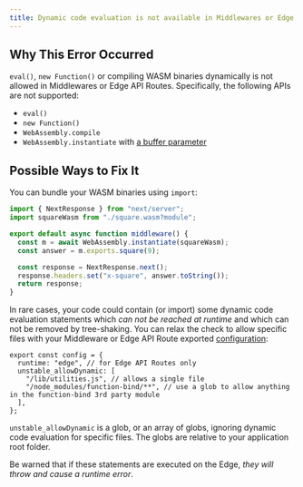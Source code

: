 ```yaml
---
title: Dynamic code evaluation is not available in Middlewares or Edge API Routes
---
```


## Why This Error Occurred

`eval()`, `new Function()` or compiling WASM binaries dynamically is not allowed in Middlewares or Edge API Routes.
Specifically, the following APIs are not supported:

- `eval()`
- `new Function()`
- `WebAssembly.compile`
- `WebAssembly.instantiate` with [a buffer parameter](https://developer.mozilla.org/docs/Web/JavaScript/Reference/Global_Objects/WebAssembly/instantiate#primary_overload_%E2%80%94_taking_wasm_binary_code)

## Possible Ways to Fix It

You can bundle your WASM binaries using `import`:

```ts filename="middleware.ts"
import { NextResponse } from "next/server";
import squareWasm from "./square.wasm?module";

export default async function middleware() {
  const m = await WebAssembly.instantiate(squareWasm);
  const answer = m.exports.square(9);

  const response = NextResponse.next();
  response.headers.set("x-square", answer.toString());
  return response;
}
```

In rare cases, your code could contain (or import) some dynamic code evaluation statements which _can not be reached at runtime_ and which can not be removed by tree-shaking.
You can relax the check to allow specific files with your Middleware or Edge API Route exported [configuration](/docs/pages/api-reference/edge#unsupported-apis):

```tsx filename="pages/api/example.ts"
export const config = {
  runtime: "edge", // for Edge API Routes only
  unstable_allowDynamic: [
    "/lib/utilities.js", // allows a single file
    "/node_modules/function-bind/**", // use a glob to allow anything in the function-bind 3rd party module
  ],
};
```

`unstable_allowDynamic` is a glob, or an array of globs, ignoring dynamic code evaluation for specific files. The globs are relative to your application root folder.

Be warned that if these statements are executed on the Edge, _they will throw and cause a runtime error_.
